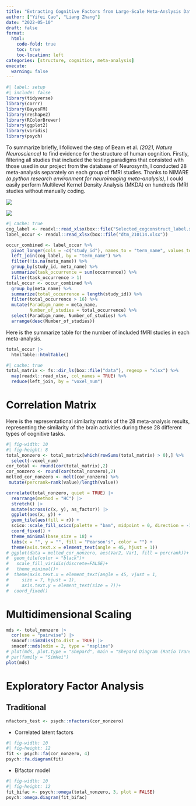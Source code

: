 ```yaml
---
title: "Extracting Cognitive Factors from Large-Scale Meta-Anslysis Data"
author: ["Yifei Cao", "Liang Zhang"]
date: "2022-05-10"
draft: false
format:
  html:
    code-fold: true
    toc: true
    toc-location: left
categories: [structure, cognition, meta-analysis]
execute:
  warning: false
---
```


```r
#| label: setup
#| include: false
library(tidyverse)
library(corrr)
library(BayesFM)
library(reshape2)
library(RColorBrewer)
library(ggplot2)
library(viridis)
library(psych)
```

To summarize briefly, I followed the step of Beam et al. _(2021, Nature Neuroscience)_ to find evidence for the structure of human cognition. Firstly, filtering all studies that included the testing paradigms that consisted with those used in our project from the database of Neurosynth, I conducted 28 meta-analysis separately on each group of fMRI studies. Thanks to NiMARE _(a python research environment for neuroimaging meta-analysis)_, I could easily perform Multilevel Kernel Density Analysis (MKDA) on hundreds fMRI studies without manually coding.

![](wisconsin.png)

![](stroop.png)

```r
#| cache: true
cog_label <- readxl::read_xlsx(box::file("Selected_cogconstruct_label.xlsx"))
label_occur <- readxl::read_xlsx(box::file("dtm_210114.xlsx"))

occur_combined <- label_occur %>%
  pivot_longer(cols = -c("study_id"), names_to = "term_name", values_to = "occurrence") %>%
  left_join(cog_label, by = "term_name") %>%
  filter(!is.na(meta_name)) %>%
  group_by(study_id, meta_name) %>%
  summarize(task_occurrence = sum(occurrence)) %>%
  filter(task_occurrence > 1)
total_occur <- occur_combined %>%
  group_by(meta_name) %>%
  summarize(total_occurrence = length(study_id)) %>%
  filter(total_occurrence > 16) %>%
  mutate(Paradigm_name = meta_name,
         Number_of_studies = total_occurrence) %>%
  select(Paradigm_name, Number_of_studies) %>%
  arrange(desc(Number_of_studies))
```

Here is the summarize table for the number of included fMRI studies in each meta-analysis.

```r
total_occur |>
  htmlTable::htmlTable()
```

```r
#| cache: true
total_matrix <- fs::dir_ls(box::file("data"), regexp = "xlsx") %>%
  map(readxl::read_xlsx, col_names = TRUE) %>%
  reduce(left_join, by = "voxel_num")
```

# Correlation Matrix
Here is the representational similarity matrix of the 28 meta-analysis results, representing the similarity of the brain activities during these 28 different types of cognitive tasks.

```r
#| fig-width: 10
#| fig-height: 8
total_nonzero <- total_matrix[which(rowSums(total_matrix) > 0),] %>%
  select(-voxel_num)
cor_total <- round(cor(total_matrix),2)
cor_nonzero <- round(cor(total_nonzero),2)
melted_cor_nonzero <- melt(cor_nonzero) %>%
 mutate(percrank=rank(value)/length(value))

correlate(total_nonzero, quiet = TRUE) |>
  rearrange(method = "HC") |>
  stretch() |>
  mutate(across(c(x, y), as_factor)) |>
  ggplot(aes(x, y)) +
  geom_tile(aes(fill = r)) +
  scico::scale_fill_scico(palette = "bam", midpoint = 0, direction = -1) +
  coord_fixed() +
  theme_minimal(base_size = 18) +
  labs(x = "", y = "", fill = "Pearson's", color = "") +
  theme(axis.text.x = element_text(angle = 45, hjust = 1))
# ggplot(data = melted_cor_nonzero, aes(Var2, Var1, fill = percrank))+
#  geom_tile(color = "black")+
#   scale_fill_viridis(discrete=FALSE)+
#   theme_minimal()+
#  theme(axis.text.x = element_text(angle = 45, vjust = 1,
#     size = 7, hjust = 1),
#     axis.text.y = element_text(size = 7))+
#  coord_fixed()
```

# Multidimensional Scaling

```r
mds <- total_nonzero |>
  cor(use = "pairwise") |>
  smacof::sim2diss(to.dist = TRUE) |>
  smacof::mds(ndim = 2, type = "mspline")
# plot(mds, plot.type = "Shepard", main = "Shepard Diagram (Ratio Transformation)")
# par(family = "SimHei")
plot(mds)
```

# Exploratory Factor Analysis

## Traditional

```r
nfactors_test <- psych::nfactors(cor_nonzero)
```

* Correlated latent factors

```r
#| fig-width: 10
#| fig-height: 12
fit <- psych::fa(cor_nonzero, 4)
psych::fa.diagram(fit)
```

* Bifactor model

```r
#| fig-width: 10
#| fig-height: 12
fit_bifac <- psych::omega(total_nonzero, 3, plot = FALSE)
psych::omega.diagram(fit_bifac)
```

